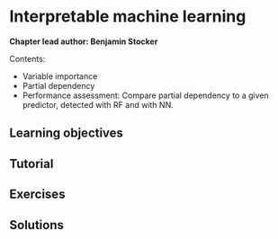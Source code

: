 # Interpretable machine learning {#interpretable_ml}

**Chapter lead author: Benjamin Stocker**

Contents:

- Variable importance
- Partial dependency
- Performance assessment: Compare partial dependency to a given predictor, detected with RF and with NN.

## Learning objectives

## Tutorial

## Exercises

## Solutions